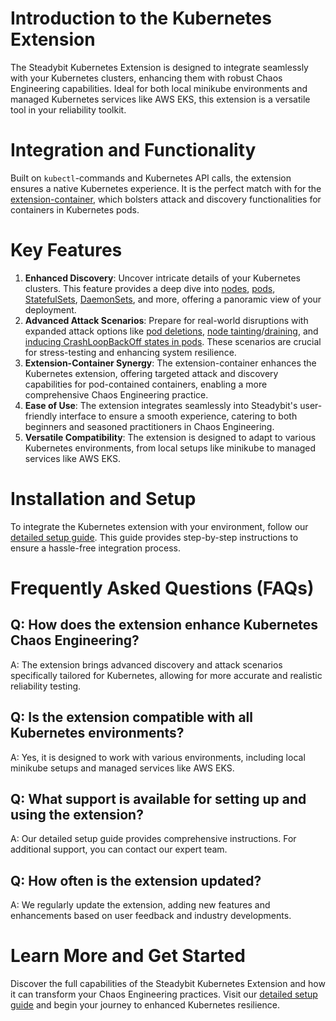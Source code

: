 # Introduction to the Kubernetes Extension
The Steadybit Kubernetes Extension is designed to integrate seamlessly with your Kubernetes clusters, enhancing them with robust Chaos Engineering capabilities.
Ideal for both local minikube environments and managed Kubernetes services like AWS EKS, this extension is a versatile tool in your reliability toolkit.


# Integration and Functionality
Built on `kubectl`-commands and Kubernetes API calls, the extension ensures a native Kubernetes experience.
It is the perfect match with for the [extension-container](https://hub.steadybit.com/extension/com.steadybit.extension_container), which bolsters attack and discovery functionalities for containers in Kubernetes pods.


# Key Features
1. **Enhanced Discovery**: Uncover intricate details of your Kubernetes clusters. This feature provides a deep dive into [nodes](https://hub.steadybit.com/target/com.steadybit.extension_kubernetes.kubernetes-node), [pods](https://hub.steadybit.com/target/com.steadybit.extension_kubernetes.kubernetes-pod), [StatefulSets](https://hub.steadybit.com/target/com.steadybit.extension_kubernetes.kubernetes-statefulset), [DaemonSets](https://hub.steadybit.com/target/com.steadybit.extension_kubernetes.kubernetes-daemonset), and more, offering a panoramic view of your deployment.
2. **Advanced Attack Scenarios**: Prepare for real-world disruptions with expanded attack options like [pod deletions](https://hub.steadybit.com/action/com.steadybit.extension_kubernetes.delete_pod), [node tainting](https://hub.steadybit.com/action/com.steadybit.extension_kubernetes.taint_node)/[draining](https://hub.steadybit.com/action/com.steadybit.extension_kubernetes.drain_node), and [inducing CrashLoopBackOff states in pods](https://hub.steadybit.com/action/com.steadybit.extension_kubernetes.crash_loop_pod). These scenarios are crucial for stress-testing and enhancing system resilience.
3. **Extension-Container Synergy**: The extension-container enhances the Kubernetes extension, offering targeted attack and discovery capabilities for pod-contained containers, enabling a more comprehensive Chaos Engineering practice.
4. **Ease of Use**: The extension integrates seamlessly into Steadybit's user-friendly interface to ensure a smooth experience, catering to both beginners and seasoned practitioners in Chaos Engineering.
5. **Versatile Compatibility**: The extension is designed to adapt to various Kubernetes environments, from local setups like minikube to managed services like AWS EKS.

# Installation and Setup
To integrate the Kubernetes extension with your environment, follow our [detailed setup guide](https://github.com/steadybit/extension-kubernetes#installation).
This guide provides step-by-step instructions to ensure a hassle-free integration process.

# Frequently Asked Questions (FAQs)
## Q: How does the extension enhance Kubernetes Chaos Engineering?
A: The extension brings advanced discovery and attack scenarios specifically tailored for Kubernetes, allowing for more accurate and realistic reliability testing.

## Q: Is the extension compatible with all Kubernetes environments?
A: Yes, it is designed to work with various environments, including local minikube setups and managed services like AWS EKS.

## Q: What support is available for setting up and using the extension?
A: Our detailed setup guide provides comprehensive instructions. For additional support, you can contact our expert team.

## Q: How often is the extension updated?
A: We regularly update the extension, adding new features and enhancements based on user feedback and industry developments.

# Learn More and Get Started
Discover the full capabilities of the Steadybit Kubernetes Extension and how it can transform your Chaos Engineering practices.
Visit our [detailed setup guide](https://github.com/steadybit/extension-kubernetes#installation) and begin your journey to enhanced Kubernetes resilience.